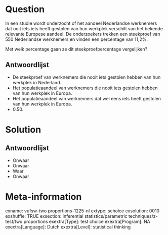 Question
========
In een studie wordt onderzocht of het aandeel Nederlandse werknemers dat ooit iets iets heeft gestolen van hun werkplek verschilt van het bekende relevante Europese aandeel. De onderzoekers trekken een steekproef van 550 Nederlandse werknemers en vinden een percentage van 11,2%.  
  
Met welk percentage gaan ze dit steekproefpercentage vergelijken?

Antwoordlijst
----------
* De steekproef van werknemers die nooit iets gestolen hebben van hun werkplek in Nederland.
* Het populatieaandeel van werknemers die nooit iets gestolen hebben van hun werkplek in Europa.
* Het populatieaandeel van werknemers dat wel eens iets heeft gestolen van hun werkplek in Europa.
* 0.50.

Solution
========

Antwoordlijst
----------
* Onwaar
* Onwaar
* Waar
* Onwaar

Meta-information
================
exname: vufsw-two proportions-1225-nl
extype: schoice
exsolution: 0010
exshuffle: TRUE
exsection: inferential statistics/parametric techniques/z-test/two proportions
exextra[Type]: test choice
exextra[Program]: NA
exextra[Language]: Dutch
exextra[Level]: statistical thinking

